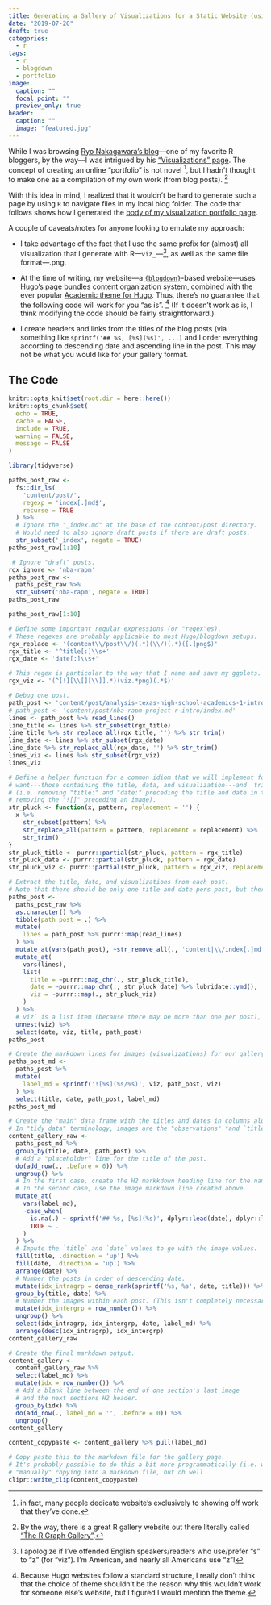 ```yaml
---
title: Generating a Gallery of Visualizations for a Static Website (using R)
date: "2019-07-20"
draft: true
categories:
  - r
tags:
  - r
  - blogdown
  - portfolio
image:
  caption: ""
  focal_point: ""
  preview_only: true
header:
  caption: ""
  image: "featured.jpg"
---
```


While I was browsing [Ryo Nakagawara's blog](https://ryo-n7.github.io/)---one 
of my favorite R bloggers, by the way---I 
was intrigued by his ["Visualizations" page](https://ryo-n7.github.io/visualizations/).
The concept of creating an online "portfolio" is not novel [^1], but
I hadn't thought to make one as a compilation of my own work (from blog posts). [^2]

[^1]: in fact, many people dedicate website's exclusively to showing off work that they've done.

[^2]: By the way, there is a great R gallery website out there literally called ["The R Graph Gallery"](https://www.r-graph-gallery.com/).

With this idea in mind, I realized that it wouldn't be hard to generate
such a page by using `R` to navigate files in my local blog folder.
The code that follows shows how I generated the 
[body of my visualization portfolio page](/project/blog-gallery/).

A couple of caveats/notes for anyone looking to emulate my approach:

  + I take advantage of the fact that I use the same prefix for (almost) all
  visualization that I generate with R---`viz_`---[^3], as well as the same file
  format---.png.
  
  + At the time of writing, my website---a [`{blogdown}`](https://bookdown.org/yihui/blogdown/)-based 
  website---uses [Hugo's page bundles](https://gohugo.io/content-management/page-bundles/)
  content organization system,
  combined with the ever popular [Academic theme for Hugo](https://sourcethemes.com/academic/).
  Thus, there's no guarantee that the following code will work for you "as is". [^4]
  (If it doesn't work as is, I think modifying the code should be fairly straightforward.)
  
  + I create headers and links from the titles of the blog posts
  (via something like `sprintf('## %s, [%s](%s)', ...)` and I order everything according
  to descending date and ascending line in the post.
  This may not be what you would like for your gallery format.

[^3]: I apologize if I've offended English speakers/readers who use/prefer "s" to "z" (for "viz"). I'm American, and nearly all Americans use "z"!

[^4]: Because Hugo websites follow a standard structure, I really don't think that the choice of theme shouldn't be the reason why this wouldn't work for someone else's website, but I figured I would mention the theme.

## The Code

```r
knitr::opts_knit$set(root.dir = here::here())
knitr::opts_chunk$set(
  echo = TRUE,
  cache = FALSE,
  include = TRUE,
  warning = FALSE,
  message = FALSE
)
```

```r
library(tidyverse)

paths_post_raw <-
  fs::dir_ls(
    'content/post/',
    regexp = 'index[.]md$',
    recurse = TRUE
  ) %>% 
  # Ignore the "_index.md" at the base of the content/post directory.
  # Would need to also ignore draft posts if there are draft posts.
  str_subset('_index', negate = TRUE)
paths_post_raw[1:10]
```

```r
 # Ignore "draft" posts.
rgx_ignore <- 'nba-rapm'
paths_post_raw <-
  paths_post_raw %>% 
  str_subset('nba-rapm', negate = TRUE)
paths_post_raw
```

```r
paths_post_raw[1:10]
```

```r
# Define some important regular expressions (or "regex"es).
# These regexes are probably applicable to most Hugo/blogdown setups.
rgx_replace <- '(content\\/post\\/)(.*)(\\/)(.*)([.]png$)'
rgx_title <- '^title[:]\\s+'
rgx_date <- 'date[:]\\s+'

# This regex is particular to the way that I name and save my ggplots.
rgx_viz <- '(^[!][\\[][\\]].*)(viz.*png)(.*$)'
```

```r
# Debug one post.
path_post <- 'content/post/analysis-texas-high-school-academics-1-intro/index.md'
# path_post <- 'content/post/nba-rapm-project-r-intro/index.md'
lines <- path_post %>% read_lines()
line_title <- lines %>% str_subset(rgx_title)
line_title %>% str_replace_all(rgx_title, '') %>% str_trim()
line_date <- lines %>% str_subset(rgx_date)
line_date %>% str_replace_all(rgx_date, '') %>% str_trim()
lines_viz <- lines %>% str_subset(rgx_viz)
lines_viz
```

```r
# Define a helper function for a common idiom that we will implement for extracting the ines of markdown that we 
# want---those containing the title, data, and visualization---and  trimming them just to the text that we want
# (i.e. removing "title:" and "date:" preceding the title and date in the YAML/TOML header, and
# removing the "![]" preceding an image).
str_pluck <- function(x, pattern, replacement = '') {
  x %>% 
    str_subset(pattern) %>% 
    str_replace_all(pattern = pattern, replacement = replacement) %>% 
    str_trim()
}
str_pluck_title <- purrr::partial(str_pluck, pattern = rgx_title)
str_pluck_date <- purrr::partial(str_pluck, pattern = rgx_date)
str_pluck_viz <- purrr::partial(str_pluck, pattern = rgx_viz, replacement = '\\2')

# Extract the title, date, and visualizations from each post.
# Note that there should be only one title and date pers post, but there are likely more than one visualization per post.
paths_post <-
  paths_post_raw %>% 
  as.character() %>% 
  tibble(path_post = .) %>% 
  mutate(
    lines = path_post %>% purrr::map(read_lines)
  ) %>% 
  mutate_at(vars(path_post), ~str_remove_all(., 'content|\\/index[.]md')) %>% 
  mutate_at(
    vars(lines),
    list(
      title = ~purrr::map_chr(., str_pluck_title),
      date = ~purrr::map_chr(., str_pluck_date) %>% lubridate::ymd(),
      viz = ~purrr::map(., str_pluck_viz)
    )
  ) %>% 
  # viz` is a list item (because there may be more than one per post), so we need to `unnest()` it to return a "tidy" data frame.
  unnest(viz) %>% 
  select(date, viz, title, path_post)
paths_post

# Create the markdown lines for images (visualizations) for our gallery markdown output.
paths_post_md <-
  paths_post %>% 
  mutate(
    label_md = sprintf('![%s](%s/%s)', viz, path_post, viz)
  ) %>% 
  select(title, date, path_post, label_md)
paths_post_md

# Create the "main" data frame with the titles and dates in columns alongside the image column.
# In "tidy data" terminology, images are the "observations" *and `title` and `date` are separate variables).
content_gallery_raw <-
  paths_post_md %>%
  group_by(title, date, path_post) %>%
  # Add a "placeholder" line for the title of the post.
  do(add_row(., .before = 0)) %>% 
  ungroup() %>% 
  # In the first case, create the H2 markkdown heading line for the name of the post.
  # In the second case, use the image markdown line created above.
  mutate_at(
    vars(label_md),
    ~case_when(
      is.na(.) ~ sprintf('## %s, [%s](%s)', dplyr::lead(date), dplyr::lead(title), dplyr::lead(path_post)),
      TRUE ~ .
    )
  ) %>% 
  # Impute the `title` and `date` values to go with the image values.
  fill(title, .direction = 'up') %>% 
  fill(date, .direction = 'up') %>% 
  arrange(date) %>% 
  # Number the posts in order of descending date.
  mutate(idx_intragrp = dense_rank(sprintf('%s, %s', date, title))) %>%
  group_by(title, date) %>% 
  # Number the images within each post. (This isn't completely necessary. It's only used for sorting.)
  mutate(idx_intergrp = row_number()) %>% 
  ungroup() %>% 
  select(idx_intragrp, idx_intergrp, date, label_md) %>% 
  arrange(desc(idx_intragrp), idx_intergrp)
content_gallery_raw

# Create the final markdown output.
content_gallery <-
  content_gallery_raw %>% 
  select(label_md) %>% 
  mutate(idx = row_number()) %>% 
  # Add a blank line between the end of one section's last image
  # and the next sections H2 header.
  group_by(idx) %>% 
  do(add_row(., label_md = '', .before = 0)) %>% 
  ungroup()
content_gallery
```

```r
content_copypaste <- content_gallery %>% pull(label_md)

# Copy paste this to the markdown file for the gallery page.
# It's probably possible to do this a bit more programmatically (i.e. without
# "manually" copying into a markdown file, but oh well
clipr::write_clip(content_copypaste)
```